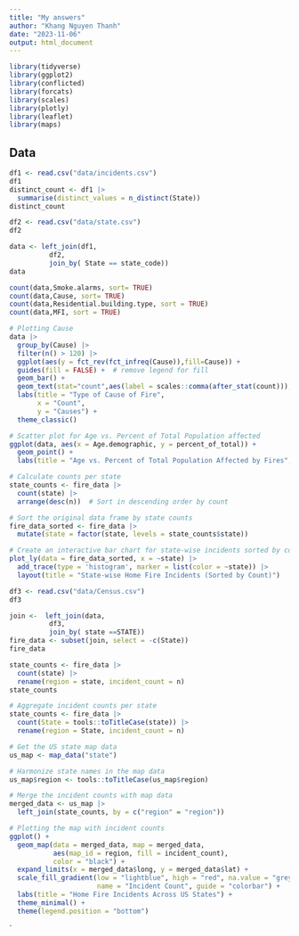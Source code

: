 ```yaml
---
title: "My answers"
author: "Khang Nguyen Thanh"
date: "2023-11-06"
output: html_document
---
```

```r
library(tidyverse)
library(ggplot2)
library(conflicted)
library(forcats)
library(scales)
library(plotly)
library(leaflet)
library(maps)
```


## Data 

```r
df1 <- read.csv("data/incidents.csv")
df1 
distinct_count <- df1 |>
  summarise(distinct_values = n_distinct(State))
distinct_count
```

```r
df2 <- read.csv("data/state.csv")
df2
```

```r
data <- left_join(df1,
          df2, 
          join_by( State == state_code)) 
data

```
```r
count(data,Smoke.alarms, sort= TRUE)
count(data,Cause, sort= TRUE)
count(data,Residential.building.type, sort = TRUE)
count(data,MFI, sort = TRUE)
```


```r
# Plotting Cause
data |> 
  group_by(Cause) |>
  filter(n() > 120) |> 
  ggplot(aes(y = fct_rev(fct_infreq(Cause)),fill=Cause)) +
  guides(fill = FALSE) +  # remove legend for fill 
  geom_bar() +
  geom_text(stat="count",aes(label = scales::comma(after_stat(count))), vjust = -0.5,size = 3) +
  labs(title = "Type of Cause of Fire",
       x = "Count",
       y = "Causes") +
  theme_classic() 
```

```r
# Scatter plot for Age vs. Percent of Total Population affected
ggplot(data, aes(x = Age.demographic, y = percent_of_total)) +
  geom_point() +
  labs(title = "Age vs. Percent of Total Population Affected by Fires", x = "Age", y = "Percent of Total Population")

```

```r
# Calculate counts per state
state_counts <- fire_data |>
  count(state) |>
  arrange(desc(n))  # Sort in descending order by count

# Sort the original data frame by state counts
fire_data_sorted <- fire_data |>
  mutate(state = factor(state, levels = state_counts$state))  

# Create an interactive bar chart for state-wise incidents sorted by count
plot_ly(data = fire_data_sorted, x = ~state) |>
  add_trace(type = 'histogram', marker = list(color = ~state)) |>
  layout(title = "State-wise Home Fire Incidents (Sorted by Count)")

```

```r
df3 <- read.csv("data/Census.csv")
df3
```
```r
join <-  left_join(data,
          df3, 
          join_by( state ==STATE)) 
fire_data <- subset(join, select = -c(State))
fire_data
```


```r
state_counts <- fire_data |>
  count(state) |>
  rename(region = state, incident_count = n)
state_counts
```


```r
# Aggregate incident counts per state
state_counts <- fire_data |>
  count(State = tools::toTitleCase(state)) |>
  rename(region = State, incident_count = n)

# Get the US state map data
us_map <- map_data("state")

# Harmonize state names in the map data
us_map$region <- tools::toTitleCase(us_map$region)

# Merge the incident counts with map data
merged_data <- us_map |>
  left_join(state_counts, by = c("region" = "region"))
```


```r

# Plotting the map with incident counts
ggplot() +
  geom_map(data = merged_data, map = merged_data,
           aes(map_id = region, fill = incident_count),
           color = "black") +
  expand_limits(x = merged_data$long, y = merged_data$lat) +
  scale_fill_gradient(low = "lightblue", high = "red", na.value = "grey50",
                      name = "Incident Count", guide = "colorbar") +
  labs(title = "Home Fire Incidents Across US States") +
  theme_minimal() +
  theme(legend.position = "bottom")


```




`





